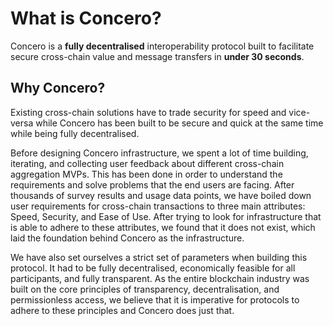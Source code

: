 # What is Concero?

Concero is a **fully decentralised** interoperability protocol built to facilitate secure cross-chain value and message transfers in **under 30 seconds**.
## Why Concero?
Existing cross-chain solutions have to trade security for speed and vice-versa while Concero has been built to be secure and quick at the same time while being fully decentralised.

Before designing Concero infrastructure, we spent a lot of time building, iterating, and collecting user feedback about different cross-chain aggregation MVPs. This has been done in order to understand the requirements and solve problems that the end users are facing. After thousands of survey results and usage data points, we have boiled down user requirements for cross-chain transactions to three main attributes: Speed, Security, and Ease of Use. After trying to look for infrastructure that is able to adhere to these attributes, we found that it does not exist, which laid the foundation behind Concero as the infrastructure.

We have also set ourselves a strict set of parameters when building this protocol. It had to be fully decentralised, economically feasible for all participants, and fully transparent. As the entire blockchain industry was built on the core principles of transparency, decentralisation, and permissionless access, we believe that it is imperative for protocols to adhere to these principles and Concero does just that.
